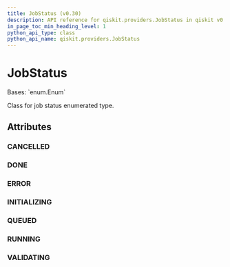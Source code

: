 ```yaml
---
title: JobStatus (v0.30)
description: API reference for qiskit.providers.JobStatus in qiskit v0.30
in_page_toc_min_heading_level: 1
python_api_type: class
python_api_name: qiskit.providers.JobStatus
---
```


# JobStatus

<Class id="qiskit.providers.JobStatus" isDedicatedPage={true} github="https://github.com/qiskit/qiskit/tree/stable/0.18/qiskit/providers/jobstatus.py" signature="JobStatus(value)" modifiers="class">
  Bases: `enum.Enum`

  Class for job status enumerated type.

  ## Attributes

  ### CANCELLED

  <Attribute id="qiskit.providers.JobStatus.CANCELLED" attributeValue="'job has been cancelled'" />

  ### DONE

  <Attribute id="qiskit.providers.JobStatus.DONE" attributeValue="'job has successfully run'" />

  ### ERROR

  <Attribute id="qiskit.providers.JobStatus.ERROR" attributeValue="'job incurred error'" />

  ### INITIALIZING

  <Attribute id="qiskit.providers.JobStatus.INITIALIZING" attributeValue="'job is being initialized'" />

  ### QUEUED

  <Attribute id="qiskit.providers.JobStatus.QUEUED" attributeValue="'job is queued'" />

  ### RUNNING

  <Attribute id="qiskit.providers.JobStatus.RUNNING" attributeValue="'job is actively running'" />

  ### VALIDATING

  <Attribute id="qiskit.providers.JobStatus.VALIDATING" attributeValue="'job is being validated'" />
</Class>

